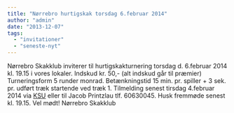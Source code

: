 ```yaml
---
title: "Nørrebro hurtigskak torsdag 6.februar 2014"
author: "admin"
date: "2013-12-07"
tags: 
  - "invitationer"
  - "seneste-nyt"
---
```


Nørrebro Skakklub inviterer til hurtigskakturnering torsdag d. 6.februar 2014 kl. 19.15 i vores lokaler. Indskud kr. 50,- (alt indskud går til præmier) Turneringsform 5 runder monrad. Betænkningstid 15 min. pr. spiller + 3 sek. pr. udført træk startende ved træk 1. Tilmelding senest tirsdag 4.februar 2014 via [KSU](http://ksu.dk/kalender/dotnet/viskalender.aspx?id=1291) eller til Jacob Printzlau tlf. 60630045. Husk fremmøde senest kl. 19.15. Vel mødt! Nørrebro Skakklub
